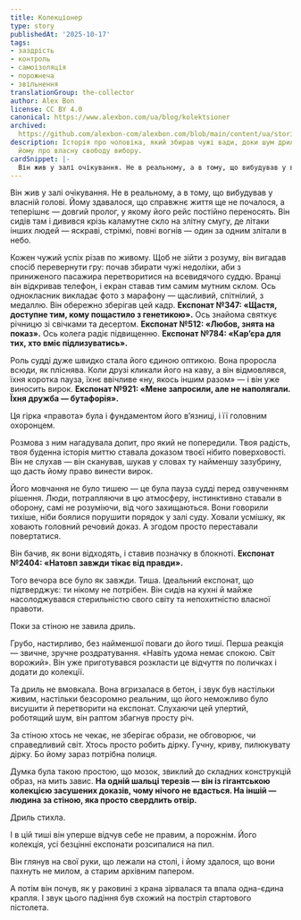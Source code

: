 ```yaml
---
title: Колекціонер
type: story
publishedAt: '2025-10-17'
tags:
- заздрість
- контроль
- самоізоляція
- порожнеча
- звільнення
translationGroup: the-collector
author: Alex Bon
license: CC BY 4.0
canonical: https://www.alexbon.com/ua/blog/kolektsioner
archived: 
  https://github.com/alexbon-com/alexbon.com/blob/main/content/ua/stories/kolektsioner.mdx
description: Історія про чоловіка, який збирав чужі вади, доки шум дрилі не нагадував
  йому про власну свободу вибору.
cardSnippet: |-
  Він жив у залі очікування. Не в реальному, а в тому, що вибудував у власній голові. Йому здавалося, що справжнє життя ще попереду, а тепер — лише затягнутий пролог, у якому його рейс постійно переносять. Він сидів там і дивився крізь каламутне скло на злітну смугу, де літаки інших людей — яскраві, стрімкі, повні вогнів — один за одним злітали в небо. 
---
```


Він жив у залі очікування. Не в реальному, а в тому, що вибудував у власній голові. Йому здавалося, що справжнє життя ще не почалося, а теперішнє — довгий пролог, у якому його рейс постійно переносять. Він сидів там і дивився крізь каламутне скло на злітну смугу, де літаки інших людей — яскраві, стрімкі, повні вогнів — один за одним злітали в небо.

Кожен чужий успіх різав по живому. Щоб не зійти з розуму, він вигадав спосіб перевернути гру: почав збирати чужі недоліки, аби з приниженого пасажира перетворитися на всевидячого суддю. Вранці він відкривав телефон, і екран ставав тим самим мутним склом. Ось однокласник викладає фото з марафону — щасливий, спітнілий, з медаллю. Він обережно зберігав цей кадр. **Експонат №347: «Щастя, доступне тим, кому пощастило з генетикою».** Ось знайома святкує річницю зі свічками та десертом. **Експонат №512: «Любов, знята на показ».** Ось колега радіє підвищенню. **Експонат №784: «Кар’єра для тих, хто вміє підлизуватись».**

Роль судді дуже швидко стала його єдиною оптикою. Вона проросла всюди, як пліснява. Коли друзі кликали його на каву, а він відмовлявся, їхня коротка пауза, їхнє ввічливе «ну, якось іншим разом» — і він уже виносить вирок. **Експонат №921: «Мене запросили, але не наполягали. Їхня дружба — бутафорія».**

Ця гірка «правота» була і фундаментом його в’язниці, і її головним охоронцем.

Розмова з ним нагадувала допит, про який не попередили. Твоя радість, твоя буденна історія миттю ставала доказом твоєї нібито поверховості. Він не слухав — він сканував, шукав у словах ту найменшу зазубрину, що дасть йому право винести вирок.

Його мовчання не було тишею — це була пауза судді перед озвученням рішення. Люди, потрапляючи в цю атмосферу, інстинктивно ставали в оборону, самі не розуміючи, від чого захищаються. Вони говорили тихіше, ніби боялися порушити порядок у залі суду. Ховали усмішку, як ховають головний речовий доказ. А згодом просто переставали повертатися.

Він бачив, як вони відходять, і ставив позначку в блокноті. **Експонат №2404: «Натовп завжди тікає від правди».**

Того вечора все було як завжди. Тиша. Ідеальний експонат, що підтверджує: ти нікому не потрібен. Він сидів на кухні й майже насолоджувався стерильністю свого світу та непохитністю власної правоти.

Поки за стіною не завила дриль.

Грубо, настирливо, без найменшої поваги до його тиші. Перша реакція — звичне, зручне роздратування. «Навіть удома немає спокою. Світ ворожий». Він уже приготувався розкласти це відчуття по поличках і додати до колекції.

Та дриль не вмовкала. Вона вгризалася в бетон, і звук був настільки живим, настільки безсоромно реальним, що його неможливо було висушити й перетворити на експонат. Слухаючи цей упертий, роботящий шум, він раптом збагнув просту річ.

За стіною хтось не чекає, не зберігає образи, не обговорює, чи справедливий світ. Хтось просто робить дірку. Гучну, криву, пилюкувату дірку. Бо йому зараз потрібна полиця.

Думка була такою простою, що мозок, звиклий до складних конструкцій образ, на мить завис. **На одній шальці терезів — він із гігантською колекцією засушених доказів, чому нічого не вдасться. На іншій — людина за стіною, яка просто свердлить отвір.**

Дриль стихла.

І в цій тиші він уперше відчув себе не правим, а порожнім. Його колекція, усі безцінні експонати розсипалися на пил.

Він глянув на свої руки, що лежали на столі, і йому здалося, що вони пахнуть не милом, а старим архівним папером.

А потім він почув, як у раковині з крана зірвалася та впала одна-єдина крапля. І звук цього падіння був схожий на постріл стартового пістолета.

